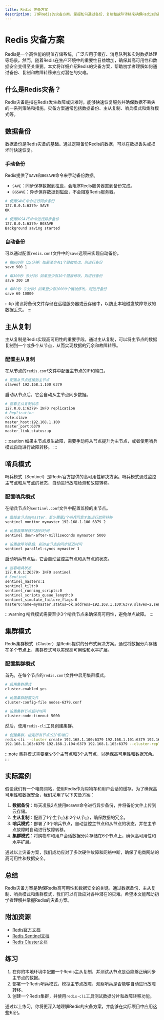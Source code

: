 ```yaml
---
title: Redis 灾备方案
description: 了解Redis的灾备方案，掌握如何通过备份、复制和故障转移来确保Redis的高可用性和数据安全。
---
```


# Redis 灾备方案

Redis是一个高性能的键值存储系统，广泛应用于缓存、消息队列和实时数据处理等场景。然而，随着Redis在生产环境中的重要性日益增加，确保其高可用性和数据安全变得至关重要。本文将详细介绍Redis的灾备方案，帮助初学者理解如何通过备份、复制和故障转移来应对潜在的灾难。

## 什么是Redis灾备？

Redis灾备是指在Redis发生故障或灾难时，能够快速恢复服务并确保数据不丢失的一系列策略和措施。灾备方案通常包括数据备份、主从复制、哨兵模式和集群模式等。

## 数据备份

数据备份是Redis灾备的基础。通过定期备份Redis的数据，可以在数据丢失或损坏时快速恢复。

### 手动备份

Redis提供了`SAVE`和`BGSAVE`命令来手动备份数据。

- `SAVE`：同步保存数据到磁盘，会阻塞Redis服务器直到备份完成。
- `BGSAVE`：异步保存数据到磁盘，不会阻塞Redis服务器。

```bash
# 使用SAVE命令进行同步备份
127.0.0.1:6379> SAVE
OK

# 使用BGSAVE命令进行异步备份
127.0.0.1:6379> BGSAVE
Background saving started
```

### 自动备份

可以通过配置`redis.conf`文件中的`save`选项来实现自动备份。

```bash
# 每900秒（15分钟）如果至少有1个键被修改，则进行备份
save 900 1

# 每300秒（5分钟）如果至少有10个键被修改，则进行备份
save 300 10

# 每60秒（1分钟）如果至少有10000个键被修改，则进行备份
save 60 10000
```

:::tip
建议将备份文件存储在远程服务器或云存储中，以防止本地磁盘故障导致的数据丢失。
:::

## 主从复制

主从复制是Redis实现高可用性的重要手段。通过主从复制，可以将主节点的数据复制到一个或多个从节点，从而实现数据的冗余和故障转移。

### 配置主从复制

在从节点的`redis.conf`文件中配置主节点的IP和端口。

```bash
# 配置从节点连接到主节点
slaveof 192.168.1.100 6379
```

启动从节点后，它会自动从主节点同步数据。

```bash
# 查看主从复制状态
127.0.0.1:6379> INFO replication
# Replication
role:slave
master_host:192.168.1.100
master_port:6379
master_link_status:up
```

:::caution
如果主节点发生故障，需要手动将从节点提升为主节点，或者使用哨兵模式自动进行故障转移。
:::

## 哨兵模式

哨兵模式（Sentinel）是Redis官方提供的高可用性解决方案。哨兵模式通过监控主节点和从节点的状态，自动进行故障检测和故障转移。

### 配置哨兵模式

在哨兵节点的`sentinel.conf`文件中配置监控的主节点。

```bash
# 监控主节点mymaster，至少需要2个哨兵同意才能进行故障转移
sentinel monitor mymaster 192.168.1.100 6379 2

# 设置故障转移的超时时间
sentinel down-after-milliseconds mymaster 5000

# 设置故障转移后，新的主节点的同步延迟时间
sentinel parallel-syncs mymaster 1
```

启动哨兵节点后，它会自动监控主节点和从节点的状态。

```bash
# 查看哨兵状态
127.0.0.1:26379> INFO sentinel
# Sentinel
sentinel_masters:1
sentinel_tilt:0
sentinel_running_scripts:0
sentinel_scripts_queue_length:0
sentinel_simulate_failure_flags:0
master0:name=mymaster,status=ok,address=192.168.1.100:6379,slaves=2,sentinels=3
```

:::warning
哨兵模式需要至少3个哨兵节点来确保高可用性，避免单点故障。
:::

## 集群模式

Redis集群模式（Cluster）是Redis提供的分布式解决方案。通过将数据分片存储在多个节点上，集群模式可以实现高可用性和水平扩展。

### 配置集群模式

首先，在每个节点的`redis.conf`文件中启用集群模式。

```bash
# 启用集群模式
cluster-enabled yes

# 设置集群配置文件
cluster-config-file nodes-6379.conf

# 设置集群节点超时时间
cluster-node-timeout 5000
```

然后，使用`redis-cli`工具创建集群。

```bash
# 创建集群，指定所有节点的IP和端口
redis-cli --cluster create 192.168.1.100:6379 192.168.1.101:6379 192.168.1.102:6379 \
192.168.1.103:6379 192.168.1.104:6379 192.168.1.105:6379 --cluster-replicas 1
```

:::note
集群模式需要至少3个主节点和3个从节点，以确保高可用性和数据冗余。
:::

## 实际案例

假设我们有一个电商网站，使用Redis作为购物车和用户会话的缓存。为了确保高可用性和数据安全，我们采用了以下灾备方案：

1. **数据备份**：每天凌晨2点使用`BGSAVE`命令进行异步备份，并将备份文件上传到云存储。
2. **主从复制**：配置了1个主节点和2个从节点，确保数据的冗余。
3. **哨兵模式**：部署了3个哨兵节点，自动监控主节点和从节点的状态，并在主节点故障时自动进行故障转移。
4. **集群模式**：将购物车和用户会话数据分片存储在6个节点上，确保高可用性和水平扩展。

通过以上灾备方案，我们成功应对了多次硬件故障和网络中断，确保了电商网站的高可用性和数据安全。

## 总结

Redis灾备方案是确保Redis高可用性和数据安全的关键。通过数据备份、主从复制、哨兵模式和集群模式，我们可以有效应对各种潜在的灾难。希望本文能帮助初学者理解并掌握Redis的灾备方案。

## 附加资源

- [Redis官方文档](https://redis.io/documentation)
- [Redis Sentinel文档](https://redis.io/topics/sentinel)
- [Redis Cluster文档](https://redis.io/topics/cluster-tutorial)

## 练习

1. 在你的本地环境中配置一个Redis主从复制，并测试从节点是否能够正确同步主节点的数据。
2. 部署一个Redis哨兵模式，模拟主节点故障，观察哨兵是否能够自动进行故障转移。
3. 创建一个Redis集群，并使用`redis-cli`工具测试数据分片和故障转移功能。

通过以上练习，你将更深入地理解Redis的灾备方案，并能够在实际项目中应用这些知识。